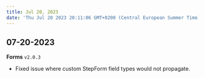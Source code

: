 ```yaml
---
title: Jul 20, 2023
date: 'Thu Jul 20 2023 20:11:06 GMT+0200 (Central European Summer Time)'
---
```


## 07-20-2023

**Forms** `v2.0.3`

- Fixed issue where custom StepForm field types would not propagate.

